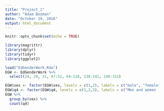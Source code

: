 ```yaml
---
title: "Project_1"
author: "Adam Bozman"
date: "October 19, 2016"
output: html_document
---
```


```r
knitr::opts_chunk$set(echo = TRUE)
```

```r
library(magrittr)
library(dplyr)
library(tidyr)
library(ggplot2)
```

```r
load("EdGenderWork.Rda")
EGW <- EdGenderWork %>% 
  select(24, 29, 31, 47:52, 64:118, 138:142, 148:152)
```

```r
EGW$sex <- factor(EGW$sex, levels = c(1,2), labels = c("male", "female")) %>%
EGW$q4 <- factor(EGW$q4, levels = c(1,2,3), labels = c("Men and women  equally", "women over men", "Men over women")) %>%
EGW %>% 
  group_by(sex) %>%
  count(q4)
```

